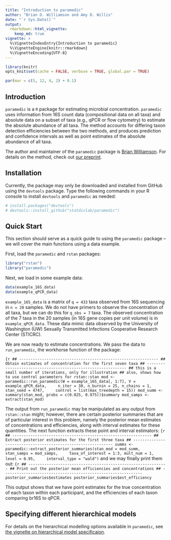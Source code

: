 ```yaml
---
title: "Introduction to paramedic"
author: "Brian D. Williamson and Amy D. Willis"
date: "`r Sys.Date()`"
output:
  rmarkdown::html_vignette:
    keep_md: true
vignette: >
  %\VignetteIndexEntry{Introduction to paramedic}
  %\VignetteEngine{knitr::rmarkdown}
  %\VignetteEncoding{UTF-8}
---
```


```r
library(knitr)
opts_knit$set(cache = FALSE, verbose = TRUE, global.par = TRUE)
```

```r
par(mar = c(5, 12, 4, 2) + 0.1)
```

## Introduction

`paramedic` is a `R` package for estimating microbial concentration. `paramedic` uses information from 16S count data (compositional data on all taxa) and absolute data on a subset of taxa (e.g., qPCR or flow cytometry) to estimate the absolute abundance of all taxa. The method accounts for differing taxon detection efficiencies between the two methods, and produces prediction and confidence intervals as well as point estimates of the absolute abundance of all taxa.

The author and maintainer of the `paramedic` package is [Brian Williamson](https://bdwilliamson.github.io/). For details on the method, check out [our preprint](https://www.biorxiv.org/content/10.1101/761486v1).

## Installation

Currently, the package may only be downloaded and installed from GitHub using the `devtools` package. Type the following commands in your R console to install `devtools` and `paramedic` as needed:

```r
# install.packages("devtools")
# devtools::install_github("statdivlab/paramedic")
```

## Quick Start

This section should serve as a quick guide to using the `paramedic` package -- we will cover the main functions using a data example.

First, load the `paramedic` and `rstan` packages:
```r
library("rstan")
library("paramedic")
```

Next, we load in some example data:
```r
data(example_16S_data)
data(example_qPCR_data)
```

`example_16S_data` is a matrix of `q = 433` taxa observed from 16S sequencing in `n = 20` samples. We do not have primers to observe the concentration of all taxa, but we can do this for `q_obs = 7` taxa. The observed concentration of the 7 taxa in the 20 samples (in 16S gene copies per unit volume) is in `example_qPCR_data`. These data mimic data observed by the University of Washington (UW) Sexually Transmitted Infections Cooperative Research Center (STICRC). 

We are now ready to estimate concentrations. We pass the data to `run_paramedic`, the workhorse function of the package:

```{r
## -------------------------------------------------------------
## Obtain estimates of concentration for the first seven taxa
## -------------------------------------------------------------
## this is a small number of iterations, only for illustration
## also, shows how to use control parameters for rstan::stan
mod <- paramedic::run_paramedic(W = example_16S_data[, 1:7], V = example_qPCR_data,
    n_iter = 30, n_burnin = 25, n_chains = 1, stan_seed = 4747,
    control = list(max_treedepth = 15))
mod_summ <- summary(stan_mod, probs = c(0.025, 0.975))$summary
mod_samps <- extract(stan_mod)
```

The output from `run_paramedic` may be manipulated as any output from `rstan::stan` might; however, there are certain posterior summaries that are of particular interest in this problem, namely the posterior mean estimates of concentrations and efficiencies, along with interval estimates for these quantities. The next function extracts these point and interval estimators:
```{r
## -------------------------------------------------------------
## Extract posterior estimates for the first three taxa
## -------------------------------------------------------------
summs <- paramedic::extract_posterior_summaries(stan_mod = mod_summ,
    stan_samps = mod_samps,
    taxa_of_interest = 1:3, mult_num = 1, level = 0.95,
    interval_type = "wald")
```
and we may finally print them out:
```{r
## -------------------------------------------------------------
## Print out the posterior mean efficiencies and concentrations
## -------------------------------------------------------------
posterior_summaries$estimates
posterior_summaries$est_efficiency
```

This output shows that we have point estimates for the true concentration of each taxon within each participant, and the efficiencies of each taxon comparing br16S to qPCR.

## Specifying different hierarchical models

For details on the hierarchical modelling options available in `paramedic`, see [the vignette on hierarchical model specificaion](docs/articles/hierarchical_model_specification.html).

